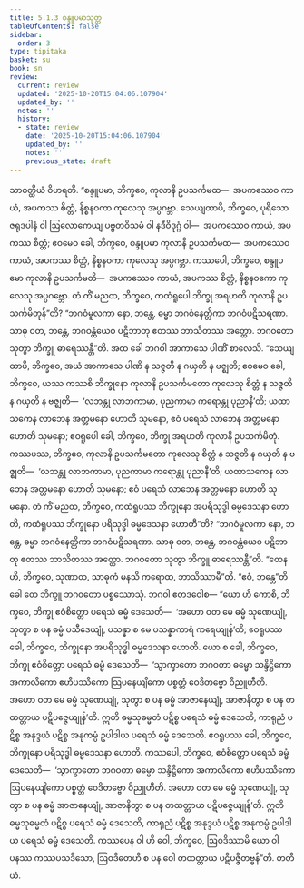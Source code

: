 ```yaml
---
title: 5.1.3 စန္ဒူပမာသုတ္တ
tableOfContents: false
sidebar:
  order: 3
type: tipitaka
basket: su
book: sn
review:
  current: review
  updated: '2025-10-20T15:04:06.107904'
  updated_by: ''
  notes: ''
  history:
  - state: review
    date: '2025-10-20T15:04:06.107904'
    updated_by: ''
    notes: ''
    previous_state: draft
---
```



<DynamicBreadcrumb />


<ReviewStatus review={frontmatter.review} showDetails={true} />

<HypothesisAnnotation frontmatter={frontmatter} />

<Division number="146" book="sn" e="ch" v="18" p="301">

<Paragraph number="911" book="sn">
သာဝတ္ထိယံ ဝိဟရတိ. “စန္ဒူပမာ, ဘိက္ခဝေ, ကုလာနိ ဥပသင်္ကမထ—  အပကဿေဝ ကာယံ, အပကဿ စိတ္တံ, နိစ္စနဝကာ ကုလေသု အပ္ပဂဗ္ဘာ. သေယျထာပိ, ဘိက္ခဝေ, ပုရိသော ဇရုဒပါနံ ဝါ ဩလောကေယျ ပဗ္ဗတဝိသမံ ဝါ နဒီဝိဒုဂ္ဂံ ဝါ—  အပကဿေဝ ကာယံ, အပကဿ စိတ္တံ; ဧဝမေဝ ခေါ, ဘိက္ခဝေ, စန္ဒူပမာ ကုလာနိ ဥပသင်္ကမထ—  အပကဿေဝ ကာယံ, အပကဿ စိတ္တံ, နိစ္စနဝကာ ကုလေသု အပ္ပဂဗ္ဘာ.
</Paragraph>

<Paragraph number="912" book="sn">
ကဿပေါ, ဘိက္ခဝေ, စန္ဒူပမော ကုလာနိ ဥပသင်္ကမတိ—  အပကဿေဝ ကာယံ, အပကဿ စိတ္တံ, နိစ္စနဝကော ကုလေသု အပ္ပဂဗ္ဘော. တံ ကိံ မညထ, ဘိက္ခဝေ, ကထံရူပေါ ဘိက္ခု အရဟတိ ကုလာနိ ဥပသင်္ကမိတုန်”တိ? “ဘဂဝံမူလကာ နော, ဘန္တေ, ဓမ္မာ ဘဂဝံနေတ္တိကာ ဘဂဝံပဋိသရဏာ. သာဓု ဝတ, ဘန္တေ, ဘဂဝန္တံယေဝ ပဋိဘာတု ဧတဿ ဘာသိတဿ အတ္ထော. ဘဂဝတော သုတွာ ဘိက္ခူ ဓာရေဿန္တီ”တိ.
</Paragraph>

<Paragraph number="913" book="sn">
အထ ခေါ ဘဂဝါ အာကာသေ ပါဏိံ စာလေသိ. “သေယျထာပိ, ဘိက္ခဝေ, အယံ အာကာသေ ပါဏိ န သဇ္ဇတိ န ဂယှတိ န ဗဇ္ဈတိ; ဧဝမေဝ ခေါ, ဘိက္ခဝေ, ယဿ ကဿစိ ဘိက္ခုနော ကုလာနိ ဥပသင်္ကမတော ကုလေသု စိတ္တံ န သဇ္ဇတိ န ဂယှတိ န ဗဇ္ဈတိ—  ‘လဘန္တု လာဘကာမာ, ပုညကာမာ ကရောန္တု ပုညာနီ’တိ; ယထာသကေန လာဘေန အတ္တမနော ဟောတိ သုမနော, ဧဝံ ပရေသံ လာဘေန အတ္တမနော ဟောတိ သုမနော; ဧဝရူပေါ ခေါ, ဘိက္ခဝေ, ဘိက္ခု အရဟတိ ကုလာနိ ဥပသင်္ကမိတုံ.
</Paragraph>

<Paragraph number="914" book="sn">
ကဿပဿ, ဘိက္ခဝေ, ကုလာနိ ဥပသင်္ကမတော ကုလေသု စိတ္တံ န သဇ္ဇတိ န ဂယှတိ န ဗဇ္ဈတိ—  ‘လဘန္တု လာဘကာမာ, ပုညကာမာ ကရောန္တု ပုညာနီ’တိ; ယထာသကေန လာဘေန အတ္တမနော ဟောတိ သုမနော; ဧဝံ ပရေသံ လာဘေန အတ္တမနော ဟောတိ သုမနော.
</Paragraph>

<Paragraph number="915" book="sn">
တံ ကိံ မညထ, ဘိက္ခဝေ, ကထံရူပဿ ဘိက္ခုနော အပရိသုဒ္ဓါ ဓမ္မဒေသနာ ဟောတိ, ကထံရူပဿ ဘိက္ခုနော ပရိသုဒ္ဓါ ဓမ္မဒေသနာ ဟောတီ”တိ? “ဘဂဝံမူလကာ နော, ဘန္တေ, ဓမ္မာ ဘဂဝံနေတ္တိကာ ဘဂဝံပဋိသရဏာ. သာဓု ဝတ, ဘန္တေ, ဘဂဝန္တံယေဝ ပဋိဘာတု ဧတဿ ဘာသိတဿ အတ္ထော. ဘဂဝတော သုတွာ ဘိက္ခူ ဓာရေဿန္တီ”တိ. “တေန ဟိ, ဘိက္ခဝေ, သုဏာထ, သာဓုကံ မနသိ ကရောထ, ဘာသိဿာမီ”တိ. “ဧဝံ, ဘန္တေ”တိ ခေါ တေ ဘိက္ခူ ဘဂဝတော ပစ္စဿောသုံ. ဘဂဝါ ဧတဒဝေါစ—
</Paragraph>

<Paragraph number="916" book="sn">
“ယော ဟိ ကောစိ, ဘိက္ခဝေ, ဘိက္ခု ဧဝံစိတ္တော ပရေသံ ဓမ္မံ ဒေသေတိ—  ‘အဟော ဝတ မေ ဓမ္မံ သုဏေယျုံ, သုတွာ စ ပန ဓမ္မံ ပသီဒေယျုံ, ပသန္နာ စ မေ ပသန္နာကာရံ ကရေယျုန်’တိ; ဧဝရူပဿ ခေါ, ဘိက္ခဝေ, ဘိက္ခုနော အပရိသုဒ္ဓါ ဓမ္မဒေသနာ ဟောတိ.
</Paragraph>

<Paragraph number="917" book="sn">
ယော စ ခေါ, ဘိက္ခဝေ, ဘိက္ခု ဧဝံစိတ္တော ပရေသံ ဓမ္မံ ဒေသေတိ—  ‘သွာက္ခာတော ဘဂဝတာ ဓမ္မော သန္ဒိဋ္ဌိကော အကာလိကော ဧဟိပဿိကော ဩပနေယျိကော ပစ္စတ္တံ ဝေဒိတဗ္ဗော ဝိညူဟီတိ. အဟော ဝတ မေ ဓမ္မံ သုဏေယျုံ, သုတွာ စ ပန ဓမ္မံ အာဇာနေယျုံ, အာဇာနိတွာ စ ပန တထတ္တာယ ပဋိပဇ္ဇေယျုန်’တိ. ဣတိ ဓမ္မသုဓမ္မတံ ပဋိစ္စ ပရေသံ ဓမ္မံ ဒေသေတိ, ကာရုညံ ပဋိစ္စ အနုဒ္ဒယံ ပဋိစ္စ အနုကမ္ပံ ဥပါဒါယ ပရေသံ ဓမ္မံ ဒေသေတိ. ဧဝရူပဿ ခေါ, ဘိက္ခဝေ, ဘိက္ခုနော ပရိသုဒ္ဓါ ဓမ္မဒေသနာ ဟောတိ.
</Paragraph>

<Paragraph number="918" book="sn">
ကဿပေါ, ဘိက္ခဝေ, ဧဝံစိတ္တော ပရေသံ ဓမ္မံ ဒေသေတိ—  ‘သွာက္ခာတော ဘဂဝတာ ဓမ္မော သန္ဒိဋ္ဌိကော အကာလိကော ဧဟိပဿိကော ဩပနေယျိကော ပစ္စတ္တံ ဝေဒိတဗ္ဗော ဝိညူဟီတိ. အဟော ဝတ မေ ဓမ္မံ သုဏေယျုံ, သုတွာ စ ပန ဓမ္မံ အာဇာနေယျုံ, အာဇာနိတွာ စ ပန တထတ္တာယ ပဋိပဇ္ဇေယျုန်’တိ. ဣတိ ဓမ္မသုဓမ္မတံ ပဋိစ္စ ပရေသံ ဓမ္မံ ဒေသေတိ, ကာရုညံ ပဋိစ္စ အနုဒ္ဒယံ ပဋိစ္စ အနုကမ္ပံ ဥပါဒါယ ပရေသံ ဓမ္မံ ဒေသေတိ. ကဿပေန ဝါ ဟိ ဝေါ, ဘိက္ခဝေ, ဩဝဒိဿာမိ ယော ဝါ ပနဿ ကဿပသဒိသော, ဩဝဒိတေဟိ စ ပန ဝေါ တထတ္တာယ ပဋိပဇ္ဇိတဗ္ဗန်”တိ.

</Paragraph>
</Division>

<Paragraph number="919" type="center" book="sn">
တတိယံ.
</Paragraph>